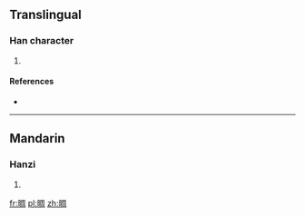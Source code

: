 ==Translingual==

===Han character===
{{Han char|rn=72|rad=日|as=08|sn=12|four=|canj=日月土口 (ABGR)|ids=⿰[[日]][[周]]}}

# {{defn|Han|sort=日08}}

====References====
* {{Han ref|kx=0496.280|dkj=13981|hdz=21519.110|uh=666D|ud=26221}}

----

==Mandarin==

===Hanzi===
{{cmn-hanzi|pin=[[zhǒu]] ([[zhou3]])|wg=chou<sup>3</sup>}}

# {{defn|lang=cmn|sort=日08}}

[[fr:晭]]
[[pl:晭]]
[[zh:晭]]